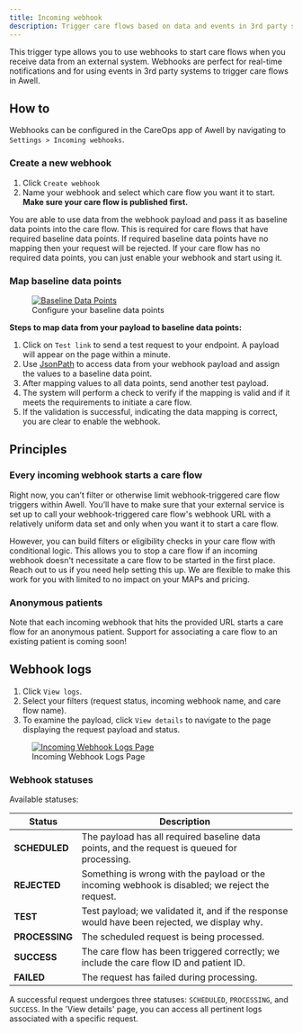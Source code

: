 ```yaml
---
title: Incoming webhook
description: Trigger care flows based on data and events in 3rd party systems
---
```


This trigger type allows you to use webhooks to start care flows when you receive data from an external system. Webhooks are perfect for real-time notifications and for using events in 3rd party systems to trigger care flows in Awell.

## How to

Webhooks can be configured in the CareOps app of Awell by navigating to `Settings > Incoming webhooks`.

### Create a new webhook

1. Click `Create webhook`
2. Name your webhook and select which care flow you want it to start. **Make sure your care flow is published first.**

You are able to use data from the webhook payload and pass it as baseline data points into the care flow. This is required for care flows that have required baseline data points. If required baseline data points have no mapping then your request will be rejected. If your care flow has no required data points, you can just enable your webhook and start using it.

### Map baseline data points

<figure className="w-full flex flex-col justify-center text-center relative">
  <div className="bg-white p-12 w-full sm:p-4 mx-auto rounded-md">
    <a
      href="https://res.cloudinary.com/da7x4rzl4/image/upload/v1706901419/Developer%20portal/301480408-0699ef1e-bbee-4d4a-9ece-5c656a3f5b63.png"
      target="_blank"
      title="Baseline Data Points"
    >
      <img
        src="https://res.cloudinary.com/da7x4rzl4/image/upload/v1706901419/Developer%20portal/301480408-0699ef1e-bbee-4d4a-9ece-5c656a3f5b63.png"
        alt="Baseline Data Points"
      />
    </a>
  </div>
  <figcaption className="dark:text-slate-400 pt-2">
    Configure your baseline data points
  </figcaption>
</figure>

**Steps to map data from your payload to baseline data points:**

1. Click on `Test link` to send a test request to your endpoint. A payload will appear on the page within a minute.
2. Use [JsonPath](https://github.com/json-path/JsonPath) to access data from your webhook payload and assign the values to a baseline data point.
3. After mapping values to all data points, send another test payload.
4. The system will perform a check to verify if the mapping is valid and if it meets the requirements to initiate a care flow.
5. If the validation is successful, indicating the data mapping is correct, you are clear to enable the webhook.

## Principles

### Every incoming webhook starts a care flow

Right now, you can’t filter or otherwise limit webhook-triggered care flow triggers within Awell. You’ll have to make sure that your external service is set up to call your webhook-triggered care flow's webhook URL with a relatively uniform data set and only when you want it to start a care flow.

However, you can build filters or eligibility checks in your care flow with conditional logic. This allows you to stop a care flow if an incoming webhook doesn't necessitate a care flow to be started in the first place. Reach out to us if you need help setting this up. We are flexible to make this work for you with limited to no impact on your MAPs and pricing.

### Anonymous patients

Note that each incoming webhook that hits the provided URL starts a care flow for an anonymous patient. Support for associating a care flow to an existing patient is coming soon!

## Webhook logs

1. Click `View logs`.
2. Select your filters (request status, incoming webhook name, and care flow name).
3. To examine the payload, click `View details` to navigate to the page displaying the request payload and status.

<figure className="w-full flex flex-col justify-center text-center relative">
  <div className="bg-white p-12 w-full sm:p-4 mx-auto rounded-md">
    <a
      href="https://res.cloudinary.com/da7x4rzl4/image/upload/v1706901422/Developer%20portal/301480350-973eeede-c2db-4d34-8882-26497102a273.png"
      target="_blank"
      title="Incoming Webhook Logs Page"
    >
      <img
        src="https://res.cloudinary.com/da7x4rzl4/image/upload/v1706901422/Developer%20portal/301480350-973eeede-c2db-4d34-8882-26497102a273.png"
        alt="Incoming Webhook Logs Page"
      />
    </a>
  </div>
  <figcaption className="dark:text-slate-400 pt-2">
    Incoming Webhook Logs Page
  </figcaption>
</figure>

### Webhook statuses

Available statuses:

<div className="table-wrapper">
  <table>
    <thead>
      <tr>
        <th className="w-[150px]">Status</th>
        <th>Description</th>
      </tr>
    </thead>
    <tbody>
      <tr>
        <td>
          <strong>SCHEDULED</strong>
        </td>
        <td>
          The payload has all required baseline data points, and the request is
          queued for processing.
        </td>
      </tr>
      <tr>
        <td>
          <strong>REJECTED</strong>
        </td>
        <td>
          Something is wrong with the payload or the incoming webhook is
          disabled; we reject the request.
        </td>
      </tr>
      <tr>
        <td>
          <strong>TEST</strong>
        </td>
        <td>
          Test payload; we validated it, and if the response would have been
          rejected, we display why.
        </td>
      </tr>
      <tr>
        <td>
          <strong>PROCESSING</strong>
        </td>
        <td>The scheduled request is being processed.</td>
      </tr>
      <tr>
        <td>
          <strong>SUCCESS</strong>
        </td>
        <td>
          The care flow has been triggered correctly; we include the care flow
          ID and patient ID.
        </td>
      </tr>
      <tr>
        <td>
          <strong>FAILED</strong>
        </td>
        <td>The request has failed during processing.</td>
      </tr>
    </tbody>
  </table>
</div>

A successful request undergoes three statuses: `SCHEDULED`, `PROCESSING`, and `SUCCESS`. In the 'View details' page, you can access all pertinent logs associated with a specific request.
